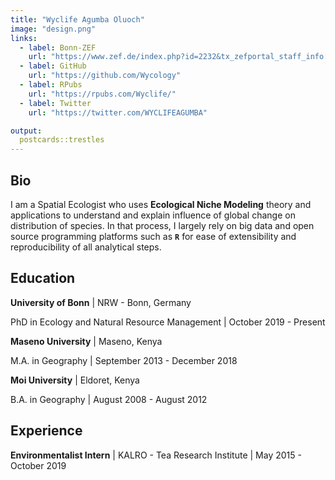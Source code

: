 ```yaml
---
title: "Wyclife Agumba Oluoch"
image: "design.png"
links:
  - label: Bonn-ZEF
    url: "https://www.zef.de/index.php?id=2232&tx_zefportal_staff_info[ref]=2252&tx_zefportal_staff_info[uid]=1975&tx_zefportal_staff_profile[uid]=1975&no_cache=1"
  - label: GitHub
    url: "https://github.com/Wycology"
  - label: RPubs
    url: "https://rpubs.com/Wyclife/"
  - label: Twitter
    url: "https://twitter.com/WYCLIFEAGUMBA"

output:
  postcards::trestles
---
```

 
## Bio

I am a Spatial Ecologist who uses **Ecological Niche Modeling** theory and applications to understand and explain influence of global change on distribution of species. In that process, I largely rely on big data and open source programming platforms such as **`R`** for ease of extensibility and reproducibility of all analytical steps.

## Education

**University of Bonn** | NRW - Bonn, Germany

PhD in Ecology and Natural Resource Management | October 2019 - Present

**Maseno University** | Maseno, Kenya

M.A. in Geography | September 2013 - December 2018

**Moi University** | Eldoret, Kenya

B.A. in Geography | August 2008 - August 2012

## Experience

**Environmentalist Intern** | KALRO - Tea Research Institute | May 2015 - October 2019
